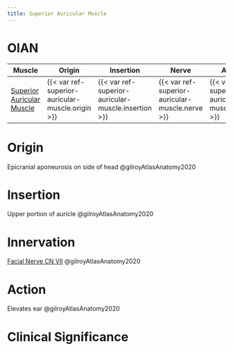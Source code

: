 ```yaml
---
title: Superior Auricular Muscle
---
```


# OIAN

| Muscle  | Origin | Insertion | Nerve | Action |
|------|--------|-------|----------|--------|
| [Superior Auricular Muscle]({{< var ref-superior-auricular-muscle.path >}}) | {{< var ref-superior-auricular-muscle.origin >}} | {{< var ref-superior-auricular-muscle.insertion >}} | {{< var ref-superior-auricular-muscle.nerve >}} | {{< var ref-superior-auricular-muscle.action >}} |

# Origin {#origin}
Epicranial aponeurosis on side of head @gilroyAtlasAnatomy2020

# Insertion {#insertion}
Upper portion of auricle @gilroyAtlasAnatomy2020

# Innervation {#innervation}

[Facial Nerve CN VII]({{< var ref-cn7.path >}}) @gilroyAtlasAnatomy2020

# Action {#action}
Elevates ear @gilroyAtlasAnatomy2020

# Clinical Significance